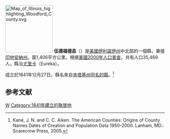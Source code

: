{{noteTA
|1=zh:伍德福德县;zh-hans:伍德福德县;zh-hk:伍德福德縣;zh-tw:伍德福德郡;
|2=zh:伊利诺伊州;zh-hans:伊利诺伊州;zh-hk:伊利諾伊州;zh-tw:伊利諾州;
}}

[[File:Map_of_Illinois_highlighting_Woodford_County.svg|150px]]
'''伍德福德县'''（{{lang-en|Woodford County}}）是[[美國|美國]][[伊利諾伊州|伊利諾伊州]]中北部的一個縣，東接[[印地安納州|印地安納州]]。面1,406平方公里。根据[[美國2000年人口普查|美國2000年人口普查]]，共有人口35,469人。縣治[[尤里卡_(伊利諾伊州)|尤里卡]]（Eureka）。

成立於1841年12月27日。縣名來自[[肯塔基州|肯塔基州]][[伍德福德縣_(肯塔基州)|同名的縣]]。<ref>Kane, J. N. and C. C. Aiken. The American Counties: Origins of County Names Dates of Creation and Population Data 1950-2000. Lanham, MD.: Scarecrow Press, 2005.</ref>

==参考文献==
<div class="references-small">
<references />
</div>

{{伊利诺伊州}}
{{伍德福德縣 (伊利諾伊州)}}

[[Category:伊利諾州行政區劃|W]]
[[Category:1841年建立的聚居地|Category:1841年建立的聚居地]]